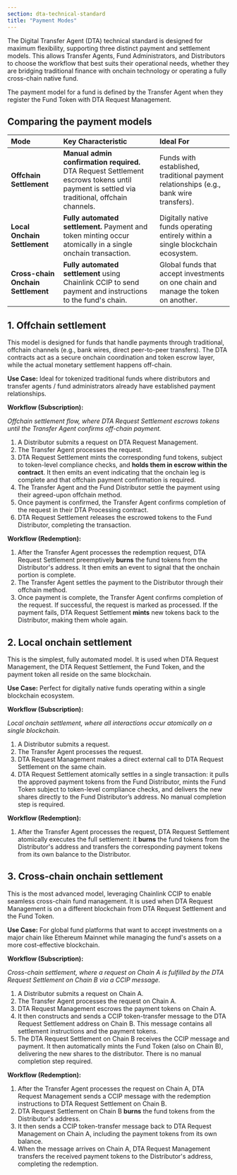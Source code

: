 ```yaml
---
section: dta-technical-standard
title: "Payment Modes"
---
```



The Digital Transfer Agent (DTA) technical standard is designed for maximum flexibility, supporting three distinct payment and settlement models. This allows Transfer Agents, Fund Administrators, and Distributors to choose the workflow that best suits their operational needs, whether they are bridging traditional finance with onchain technology or operating a fully cross-chain native fund.

The payment model for a fund is defined by the Transfer Agent when they register the Fund Token with DTA Request Management.

## Comparing the payment models

| Mode                               | Key Characteristic                                                                                                                         | Ideal For                                                                              |
| :--------------------------------- | :----------------------------------------------------------------------------------------------------------------------------------------- | :------------------------------------------------------------------------------------- |
| **Offchain Settlement**            | **Manual admin confirmation required.** DTA Request Settlement escrows tokens until payment is settled via traditional, offchain channels. | Funds with established, traditional payment relationships (e.g., bank wire transfers). |
| **Local Onchain Settlement**       | **Fully automated settlement.** Payment and token minting occur atomically in a single onchain transaction.                                | Digitally native funds operating entirely within a single blockchain ecosystem.        |
| **Cross-chain Onchain Settlement** | **Fully automated settlement** using Chainlink CCIP to send payment and instructions to the fund's chain.                                  | Global funds that accept investments on one chain and manage the token on another.     |

## 1. Offchain settlement

This model is designed for funds that handle payments through traditional, offchain channels (e.g., bank wires, direct peer-to-peer transfers). The DTA contracts act as a secure onchain coordination and token escrow layer, while the actual monetary settlement happens off-chain.

**Use Case:** Ideal for tokenized traditional funds where distributors and transfer agents / fund administrators already have established payment relationships.

**Workflow (Subscription):**

<ClickToZoom
  src="/images/DTA/offchain-settlement.png"
  caption="Offchain settlement flow, where DTA Request Settlement escrows tokens until the Transfer Agent confirms off-chain payment."
/>

_Offchain settlement flow, where DTA Request Settlement escrows tokens until the Transfer Agent confirms off-chain payment._

1. A Distributor submits a request on DTA Request Management.
1. The Transfer Agent processes the request.
1. DTA Request Settlement mints the corresponding fund tokens, subject to token-level compliance checks, and **holds them in escrow within the contract**. It then emits an event indicating that the onchain leg is complete and that offchain payment confirmation is required.
1. The Transfer Agent and the Fund Distributor settle the payment using their agreed-upon offchain method.
1. Once payment is confirmed, the Transfer Agent confirms completion of the request in their DTA Processing contract.
1. DTA Request Settlement releases the escrowed tokens to the Fund Distributor, completing the transaction.

**Workflow (Redemption):**

1. After the Transfer Agent processes the redemption request, DTA Request Settlement preemptively **burns** the fund tokens from the Distributor's address. It then emits an event to signal that the onchain portion is complete.
1. The Transfer Agent settles the payment to the Distributor through their offchain method.
1. Once payment is complete, the Transfer Agent confirms completion of the request. If successful, the request is marked as processed. If the payment fails, DTA Request Settlement **mints** new tokens back to the Distributor, making them whole again.

## 2. Local onchain settlement

This is the simplest, fully automated model. It is used when DTA Request Management, the DTA Request Settlement, the Fund Token, and the payment token all reside on the same blockchain.

**Use Case:** Perfect for digitally native funds operating within a single blockchain ecosystem.

**Workflow (Subscription):**

<ClickToZoom
  src="/images/DTA/local-onchain-settlement.png"
  caption="Local onchain settlement, where all interactions occur atomically on a single blockchain."
/>

_Local onchain settlement, where all interactions occur atomically on a single blockchain._

1. A Distributor submits a request.
1. The Transfer Agent processes the request.
1. DTA Request Management makes a direct external call to DTA Request Settlement on the same chain.
1. DTA Request Settlement atomically settles in a single transaction: it pulls the approved payment tokens from the Fund Distributor, mints the Fund Token subject to token-level compliance checks, and delivers the new shares directly to the Fund Distributor’s address. No manual completion step is required.

**Workflow (Redemption):**

1. After the Transfer Agent processes the request, DTA Request Settlement atomically executes the full settlement: it **burns** the fund tokens from the Distributor's address and transfers the corresponding payment tokens from its own balance to the Distributor.

## 3. Cross-chain onchain settlement

This is the most advanced model, leveraging Chainlink CCIP to enable seamless cross-chain fund management. It is used when DTA Request Management is on a different blockchain from DTA Request Settlement and the Fund Token.

**Use Case:** For global fund platforms that want to accept investments on a major chain like Ethereum Mainnet while managing the fund's assets on a more cost-effective blockchain.

**Workflow (Subscription):**

<ClickToZoom
  src="/images/DTA/cross-chain-onchain-settlement.png"
  caption="Cross-chain settlement, where a request on Chain A is fulfilled by the DTA Request Settlement on Chain B via a CCIP message.."
/>

_Cross-chain settlement, where a request on Chain A is fulfilled by the DTA Request Settlement on Chain B via a CCIP message._

1. A Distributor submits a request on Chain A.
1. The Transfer Agent processes the request on Chain A.
1. DTA Request Management escrows the payment tokens on Chain A.
1. It then constructs and sends a CCIP token-transfer message to the DTA Request Settlement address on Chain B. This message contains all settlement instructions and the payment tokens.
1. The DTA Request Settlement on Chain B receives the CCIP message and payment. It then automatically mints the Fund Token (also on Chain B), delivering the new shares to the distributor. There is no manual completion step required.

**Workflow (Redemption):**

1. After the Transfer Agent processes the request on Chain A, DTA Request Management sends a CCIP message with the redemption instructions to DTA Request Settlement on Chain B.
1. DTA Request Settlement on Chain B **burns** the fund tokens from the Distributor's address.
1. It then sends a CCIP token-transfer message back to DTA Request Management on Chain A, including the payment tokens from its own balance.
1. When the message arrives on Chain A, DTA Request Management transfers the received payment tokens to the Distributor's address, completing the redemption.
